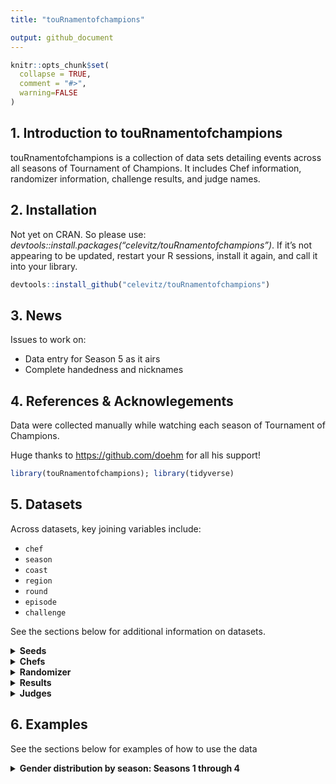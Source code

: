 ```yaml
---
title: "touRnamentofchampions"

output: github_document
---
```


```r
knitr::opts_chunk$set(
  collapse = TRUE,
  comment = "#>",
  warning=FALSE
)
```

## 1. Introduction to touRnamentofchampions

touRnamentofchampions is a collection of data sets detailing events across all seasons of Tournament of Champions. It includes Chef information, randomizer information, challenge results, and judge names.

## 2. Installation

Not yet on CRAN. So please use: *devtools::install.packages("celevitz/touRnamentofchampions")*. If it's not appearing to be updated, restart your R sessions, install it again, and call it into your library.

```r
devtools::install_github("celevitz/touRnamentofchampions")
```

## 3. News

Issues to work on:

- Data entry for Season 5 as it airs
- Complete handedness and nicknames

## 4. References & Acknowlegements

Data were collected manually while watching each season of Tournament of Champions.

Huge thanks to <https://github.com/doehm> for all his support!

```r
library(touRnamentofchampions); library(tidyverse)
```

## 5. Datasets

Across datasets, key joining variables include:

-   `chef`
-   `season`
-   `coast`
-   `region`
-   `round`
-   `episode`
-   `challenge`

See the sections below for additional information on datasets.

<details>
<summary>
<strong>Seeds</strong>
</summary>
### Seeds
The unique identifiers of this dataset are `chef`-`season`.

-   `chef`: Chef name (full name)
-   `season`: Season number
-   `seed`: Seed within their section of the bracket: values of 1 through 8. 
Chefs that played in the play-in but didn't make the final bracket will have 
letters in their seeds.
-   `coast`: Are they East or West Coast?
-   `region`: The region depends on how many chefs start the competition. If 
there are 16 chefs, then the region is left blank. If there are 32 chefs, then 
the regions are A or B.

```r
seeds 
```

</details>
<details>
<summary>
<strong>Chefs</strong>
</summary>

### Chefs

The unique identifier of this dataset is `chef`.

-   `chef`: Chef name (full name)
-   `nickname`: Guy Fieri's nickname for the chef
-   `handedness`: Whether the chef is righthanded, lefthanded, or ambidextrous
-   `gender`: male, female, nonbinary

```r
chefs 
```
</details>
<details>
<summary>
<strong>Randomizer</strong>
</summary>

### Randomizer

The unique identifiers of this dataset are `season`-`episode`-`round`-`challenge`. The reason that `episode` is a unique identifier is because in Season 2, Jet and Antonia tied in all scores and so had a rematch in the Quarter-finals (episodes 6 and 7).

-   `season`: Season number
-   `episode`: Episode number
-   `round`: Stage of the tournament: Qualifier semi-final, Qualifier  final, Round of 32, Round of 16, Quarterfinals, Semifinals, Final
-   `challenge`: Variable to help distinguish rounds within the same Coast & Round
-   `coast`: Are they East or West Coast?
-   `region`: The region depends on how many chefs start the competition. If there are 16 chefs, then the region is left blank. If there are 32 chefs, then the regions are A or B.
-   `randomizer1`: First wheel of randomizer
-   `randomizer2`: Second wheel of randomizer
-   `randomizer3`: Third wheel of randomizer
-   `randomizer4`: Fourth wheel of randomizer
-   `time`: Length of challenge. Unit is minutes
-   `randomizer5`: Fifth wheel of randomizer

```r
randomizer 
```

</details>
<details>
<summary>
<strong>Results</strong>
</summary>
### Results

The unique identifiers of this dataset are `season`-`episode`-`round`-`challenge`-`chef`.

-   `season`: Season number
-   `episode`: Episode number
-   `round`: Stage of the tournament: Qualifier semi-final, Qualifier final, Round of 32, Round of 16, Quarterfinals, Semifinals, Final
-   `challenge`: Variable to help distinguish rounds within the same Coast & Round
-   `coast`: Are they East or West Coast?
-   `region`: The region depends on how many chefs start the competition. If there are 16 chefs, then the region is left blank. If there are 32 chefs, then the regions are A or B.
-   `y`: Numeric value to help when creating the bracket
-   `chef`: Name of chef
-   `commentator`: Who presented their food to the judges: Simon Majumdar or Justin Warner?
-   `order`: When did their food get presented to the judges: Presented 1st or Presented 2nd
-   `score_taste`: Score that chef received for the taste of their dish: values of 0- 50
-   `score_randomizer`: Score that chef received for how well they used the Randomizer: values of 0- 30
-   `score_presentation`: Score that chef received for the presentation of their dish: values of 0- 20
-   `total`: Total score that chef received: between 0 and 100
-   `winner`: Winner, loser, or tie

```r
results 
```

</details>
<details>
<summary>
<strong>Judges</strong>
</summary>

### Judges

The unique identifier is `season`-`episode`-`round`, because occasionally a judge will only judge for one round within an episode.

-   `season`: Season number
-   `episode`: Episode number
-   `judge`: Name of guest judge
-   `round`: Stage of the tournament: Qualifier semi-final, Qualifier final, Round of 32, Round of 16, Quarterfinals, Semifinals, Final

```r
judges
```
</details>

## 6. Examples

See the sections below for examples of how to use the data

<details>
<summary>
<strong>Gender distribution by season: Seasons 1 through 4</strong>
</summary>
```r
seeds %>% left_join(chefs) %>%
  # keep only seasons 1 through 4
  filter(season < 5) %>%
  group_by(season,gender) %>%
  summarise(n=n()) %>%
  pivot_wider(names_from=gender,values_from=n)
```
</details>


